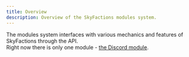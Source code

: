 ```yaml
---
title: Overview
description: Overview of the SkyFactions modules system.
---
```


The modules system interfaces with various mechanics and features of SkyFactions through the API.\
Right now there is only one module - [the Discord module](./discord).